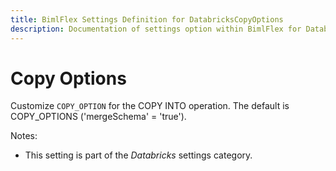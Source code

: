 ---
title: BimlFlex Settings Definition for DatabricksCopyOptions
description: Documentation of settings option within BimlFlex for DatabricksCopyOptions
---
<head>
  <meta name="varigenceProduct" content="BimlFlex"></meta>
  <meta name="varigenceArticleType" content="Reference"></meta>
</head>


# Copy Options

Customize `COPY_OPTION` for the COPY INTO operation. The default is COPY_OPTIONS ('mergeSchema' = 'true').

Notes:

* This setting is part of the *Databricks* settings category.

